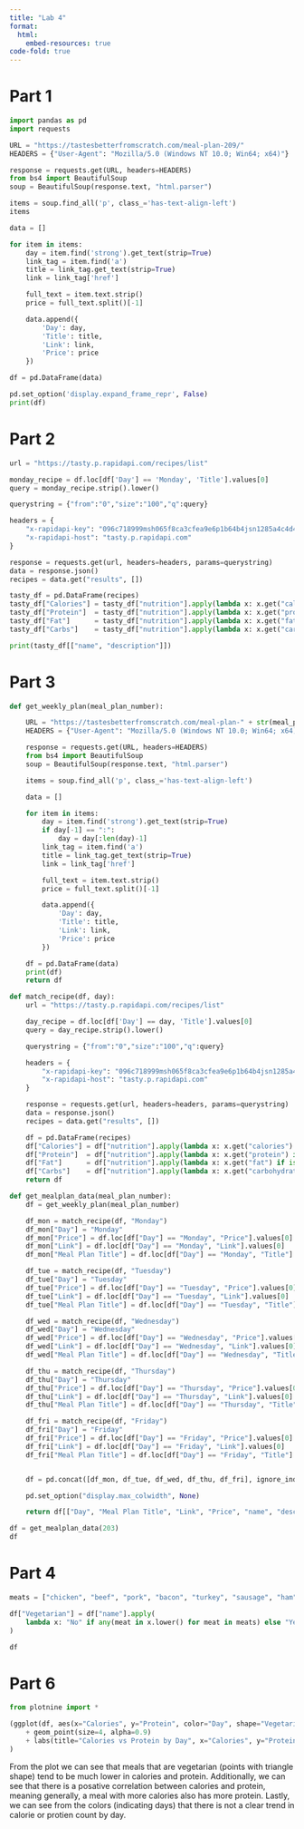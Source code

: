```yaml
---
title: "Lab 4"
format:
  html:
    embed-resources: true
code-fold: true
---
```


# Part 1
```python
import pandas as pd
import requests

URL = "https://tastesbetterfromscratch.com/meal-plan-209/"
HEADERS = {"User-Agent": "Mozilla/5.0 (Windows NT 10.0; Win64; x64)"}

response = requests.get(URL, headers=HEADERS)
from bs4 import BeautifulSoup
soup = BeautifulSoup(response.text, "html.parser")

```


```python
items = soup.find_all('p', class_='has-text-align-left')
items
```

```python
data = [] 

for item in items:
    day = item.find('strong').get_text(strip=True)
    link_tag = item.find('a')
    title = link_tag.get_text(strip=True)
    link = link_tag['href']

    full_text = item.text.strip()
    price = full_text.split()[-1]

    data.append({
        'Day': day,
        'Title': title,
        'Link': link,
        'Price': price
    })

df = pd.DataFrame(data)

pd.set_option('display.expand_frame_repr', False)
print(df)

```

# Part 2
```python
url = "https://tasty.p.rapidapi.com/recipes/list"

monday_recipe = df.loc[df['Day'] == 'Monday', 'Title'].values[0]
query = monday_recipe.strip().lower()

querystring = {"from":"0","size":"100","q":query}

headers = {
	"x-rapidapi-key": "096c718999msh065f8ca3cfea9e6p1b64b4jsn1285a4c4d480",
	"x-rapidapi-host": "tasty.p.rapidapi.com"
}

response = requests.get(url, headers=headers, params=querystring)
data = response.json()
recipes = data.get("results", [])

tasty_df = pd.DataFrame(recipes)
tasty_df["Calories"] = tasty_df["nutrition"].apply(lambda x: x.get("calories") if isinstance(x, dict) else None)
tasty_df["Protein"]  = tasty_df["nutrition"].apply(lambda x: x.get("protein") if isinstance(x, dict) else None)
tasty_df["Fat"]      = tasty_df["nutrition"].apply(lambda x: x.get("fat") if isinstance(x, dict) else None)
tasty_df["Carbs"]    = tasty_df["nutrition"].apply(lambda x: x.get("carbohydrates") if isinstance(x, dict) else None)

print(tasty_df[["name", "description"]])
```


# Part 3
```python
def get_weekly_plan(meal_plan_number):

    URL = "https://tastesbetterfromscratch.com/meal-plan-" + str(meal_plan_number) + "/"
    HEADERS = {"User-Agent": "Mozilla/5.0 (Windows NT 10.0; Win64; x64)"}

    response = requests.get(URL, headers=HEADERS)
    from bs4 import BeautifulSoup
    soup = BeautifulSoup(response.text, "html.parser")

    items = soup.find_all('p', class_='has-text-align-left')

    data = [] 

    for item in items:
        day = item.find('strong').get_text(strip=True)
        if day[-1] == ":":
            day = day[:len(day)-1]
        link_tag = item.find('a')
        title = link_tag.get_text(strip=True)
        link = link_tag['href']

        full_text = item.text.strip()
        price = full_text.split()[-1]

        data.append({
            'Day': day,
            'Title': title,
            'Link': link,
            'Price': price
        })

    df = pd.DataFrame(data)
    print(df)
    return df

```

```python
def match_recipe(df, day):
    url = "https://tasty.p.rapidapi.com/recipes/list"

    day_recipe = df.loc[df['Day'] == day, 'Title'].values[0]
    query = day_recipe.strip().lower()

    querystring = {"from":"0","size":"100","q":query}

    headers = {
        "x-rapidapi-key": "096c718999msh065f8ca3cfea9e6p1b64b4jsn1285a4c4d480",
        "x-rapidapi-host": "tasty.p.rapidapi.com"
    }

    response = requests.get(url, headers=headers, params=querystring)
    data = response.json()
    recipes = data.get("results", [])

    df = pd.DataFrame(recipes)
    df["Calories"] = df["nutrition"].apply(lambda x: x.get("calories") if isinstance(x, dict) else None)
    df["Protein"]  = df["nutrition"].apply(lambda x: x.get("protein") if isinstance(x, dict) else None)
    df["Fat"]      = df["nutrition"].apply(lambda x: x.get("fat") if isinstance(x, dict) else None)
    df["Carbs"]    = df["nutrition"].apply(lambda x: x.get("carbohydrates") if isinstance(x, dict) else None)
    return df
```


```python
def get_mealplan_data(meal_plan_number):
    df = get_weekly_plan(meal_plan_number)

    df_mon = match_recipe(df, "Monday")
    df_mon["Day"] = "Monday"
    df_mon["Price"] = df.loc[df["Day"] == "Monday", "Price"].values[0]
    df_mon["Link"] = df.loc[df["Day"] == "Monday", "Link"].values[0]
    df_mon["Meal Plan Title"] = df.loc[df["Day"] == "Monday", "Title"].values[0]

    df_tue = match_recipe(df, "Tuesday")
    df_tue["Day"] = "Tuesday"
    df_tue["Price"] = df.loc[df["Day"] == "Tuesday", "Price"].values[0]
    df_tue["Link"] = df.loc[df["Day"] == "Tuesday", "Link"].values[0]
    df_tue["Meal Plan Title"] = df.loc[df["Day"] == "Tuesday", "Title"].values[0]

    df_wed = match_recipe(df, "Wednesday")
    df_wed["Day"] = "Wednesday"
    df_wed["Price"] = df.loc[df["Day"] == "Wednesday", "Price"].values[0]
    df_wed["Link"] = df.loc[df["Day"] == "Wednesday", "Link"].values[0]
    df_wed["Meal Plan Title"] = df.loc[df["Day"] == "Wednesday", "Title"].values[0]

    df_thu = match_recipe(df, "Thursday")
    df_thu["Day"] = "Thursday"
    df_thu["Price"] = df.loc[df["Day"] == "Thursday", "Price"].values[0]
    df_thu["Link"] = df.loc[df["Day"] == "Thursday", "Link"].values[0]
    df_thu["Meal Plan Title"] = df.loc[df["Day"] == "Thursday", "Title"].values[0]

    df_fri = match_recipe(df, "Friday")
    df_fri["Day"] = "Friday"
    df_fri["Price"] = df.loc[df["Day"] == "Friday", "Price"].values[0]
    df_fri["Link"] = df.loc[df["Day"] == "Friday", "Link"].values[0]
    df_fri["Meal Plan Title"] = df.loc[df["Day"] == "Friday", "Title"].values[0]


    df = pd.concat([df_mon, df_tue, df_wed, df_thu, df_fri], ignore_index=True)

    pd.set_option("display.max_colwidth", None)

    return df[["Day", "Meal Plan Title", "Link", "Price", "name", "description", "Calories", "Protein"]]
```

```python
df = get_mealplan_data(203)
df
```

# Part 4


```python
meats = ["chicken", "beef", "pork", "bacon", "turkey", "sausage", "ham", "fish", "shrimp", "salmon", "tuna", "meat"]

df["Vegetarian"] = df["name"].apply(
    lambda x: "No" if any(meat in x.lower() for meat in meats) else "Yes"
)

df
```

# Part 6
```python
from plotnine import *

(ggplot(df, aes(x="Calories", y="Protein", color="Day", shape="Vegetarian"))
    + geom_point(size=4, alpha=0.9)
    + labs(title="Calories vs Protein by Day", x="Calories", y="Protein", color="Day", shape="Vegetarian")
)
```

From the plot we can see that meals that are vegetarian (points with triangle shape) tend to be much lower in calories and protein. Additionally, we can see that there is a posative correlation between calories and protein, meaning generally, a meal with more calories also has more protein. Lastly, we can see from the colors (indicating days) that there is not a clear trend in calorie or protien count by day.